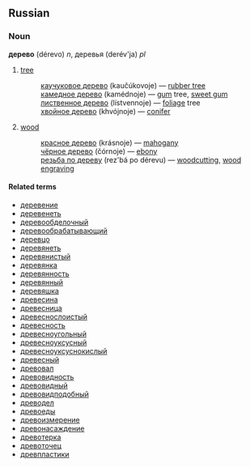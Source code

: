 ==Russian==
===Noun===
'''дерево''' (dérevo) ''n'', деревья (derév'ja) ''pl''

#[[tree]]
#:[[каучуковое дерево]] (kaučúkovoje) — [[rubber tree]]
#:[[камедное дерево]] (kamédnoje) — [[gum]] tree, [[sweet gum]]
#:[[лиственное дерево]] (lístvennoje) — [[foliage]] tree
#:[[хвойное дерево]] (khvójnoje) — [[conifer]]
#[[wood]]
#:[[красное дерево]] (krásnoje) — [[mahogany]]
#:[[черное дерево|чёрное дерево]] (čórnoje) — [[ebony]]
#:[[резьба по дереву]] (rez'bá po dérevu) — [[woodcutting]], [[wood engraving]]

====Related terms====
*[[деревение]]
*[[деревенеть]]
*[[деревообделочный]]
*[[деревообрабатывающий]]
*[[деревцо]]
*[[деревянеть]]
*[[деревянистый]]
*[[деревянка]]
*[[деревянность]]
*[[деревянный]]
*[[деревяшка]]
*[[древесина]]
*[[древесница]]
*[[древеснослоистый]]
*[[древесность]]
*[[древесноугольный]]
*[[древесноуксусный]]
*[[древесноуксуснокислый]]
*[[древесный]]
*[[древовал]]
*[[древовидность]]
*[[древовидный]]
*[[древовидподобный]]
*[[древодел]]
*[[древоеды]]
*[[древоизмерение]]
*[[древонасаждение]]
*[[древотерка]]
*[[древоточец]]
*[[древпластики]]